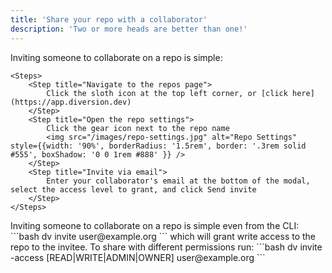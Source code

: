 ```yaml
---
title: 'Share your repo with a collaborator'
description: 'Two or more heads are better than one!'
---
```



<Tabs>
  <Tab title="Web UI">
    Inviting someone to collaborate on a repo is simple:

    <Steps>
        <Step title="Navigate to the repos page">
            Click the sloth icon at the top left corner, or [click here](https://app.diversion.dev)
        </Step>
        <Step title="Open the repo settings">
            Click the gear icon next to the repo name
            <img src="/images/repo-settings.jpg" alt="Repo Settings" style={{width: '90%', borderRadius: '1.5rem', border: '.3rem solid #555', boxShadow: '0 0 1rem #888' }} />
        </Step>
        <Step title="Invite via email">
            Enter your collaborator's email at the bottom of the modal, select the access level to grant, and click Send invite
        </Step>
    </Steps>
  </Tab>
  <Tab title="CLI">
    Inviting someone to collaborate on a repo is simple even from the CLI:
    ```bash
    dv invite user@example.org
    ```
    which will grant write access to the repo to the invitee. To share with different permissions run:
    ```bash
    dv invite -access [READ|WRITE|ADMIN|OWNER] user@example.org
    ```
  </Tab>
</Tabs>